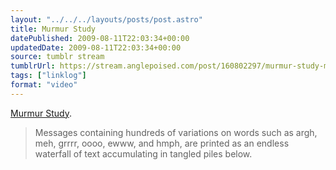 ```yaml
---
layout: "../../../layouts/posts/post.astro"
title: Murmur Study
datePublished: 2009-08-11T22:03:34+00:00
updatedDate: 2009-08-11T22:03:34+00:00
source: tumblr stream
tumblrUrl: https://stream.anglepoised.com/post/160802297/murmur-study-messages-containing-hundreds-of
tags: ["linklog"]
format: "video"
---
```



<Vimeo id="https://vimeo.com/4464887" />

[Murmur Study][1].

> Messages containing hundreds of variations on words such as argh, meh, grrrr, oooo, ewww, and hmph, are printed as an endless waterfall of text accumulating in tangled piles below.

[1]: https://vimeo.com/4464887
